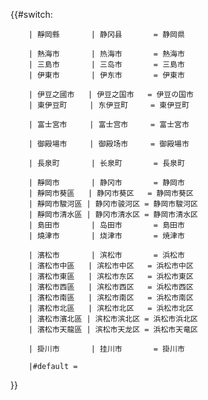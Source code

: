 <includeonly>{{#switch:{{{1}}}
     | 靜岡縣       | 静冈县       = 静岡県
<!-- | 沼津市       | 沼津市       = 沼津市 -->
     | 熱海市       | 热海市       = 熱海市
     | 三島市       | 三岛市       = 三島市
     | 伊東市       | 伊东市       = 伊東市
<!-- | 下田市       | 下田市       = 下田市 -->
<!-- | 伊豆市       | 伊豆市       = 伊豆市 -->
     | 伊豆之國市   | 伊豆之国市   = 伊豆の国市
     | 東伊豆町     | 东伊豆町     = 東伊豆町
<!-- | 河津町       | 河津町       = 河津町 -->
<!-- | 南伊豆町     | 南伊豆町     = 南伊豆町 -->
<!-- | 松崎町       | 松崎町       = 松崎町 -->
<!-- | 西伊豆町     | 西伊豆町     = 西伊豆町 -->
<!-- | 函南町       | 函南町       = 函南町 -->
     | 富士宮市     | 富士宫市     = 富士宮市
<!-- | 富士市       | 富士市       = 富士市 -->
     | 御殿場市     | 御殿场市     = 御殿場市
<!-- | 裾野市       | 裾野市       = 裾野市 -->
<!-- | 清水町       | 清水町       = 清水町 -->
     | 長泉町       | 长泉町       = 長泉町
<!-- | 小山町       | 小山町       = 小山町 -->
     | 靜岡市       | 静冈市       = 静岡市
     | 靜岡市葵區   | 静冈市葵区   = 静岡市葵区
     | 靜岡市駿河區 | 静冈市骏河区 = 静岡市駿河区
     | 靜岡市清水區 | 静冈市清水区 = 静岡市清水区
     | 島田市       | 岛田市       = 島田市
     | 燒津市       | 烧津市       = 焼津市
<!-- | 藤枝市       | 藤枝市       = 藤枝市 -->
<!-- | 牧之原市     | 牧之原市     = 牧之原市 -->
<!-- | 吉田町       | 吉田町       = 吉田町 -->
<!-- | 川根本町     | 川根本町     = 川根本町 -->
     | 濱松市       | 滨松市       = 浜松市
     | 濱松市中區   | 滨松市中区   = 浜松市中区
     | 濱松市東區   | 滨松市东区   = 浜松市東区
     | 濱松市西區   | 滨松市西区   = 浜松市西区
     | 濱松市南區   | 滨松市南区   = 浜松市南区
     | 濱松市北區   | 滨松市北区   = 浜松市北区
     | 濱松市濱北區 | 滨松市滨北区 = 浜松市浜北区
     | 濱松市天龍區 | 滨松市天龙区 = 浜松市天竜区
<!-- | 磐田市       | 磐田市       = 磐田市 -->
     | 掛川市       | 挂川市       = 掛川市
<!-- | 袋井市       | 袋井市       = 袋井市 -->
<!-- | 湖西市       | 湖西市       = 湖西市 -->
<!-- | 御前崎市     | 御前崎市     = 御前崎市 -->
<!-- | 菊川市       | 菊川市       = 菊川市 -->
<!-- | 森町         | 森町         = 森町 -->
     |#default = {{{1}}}
}}</includeonly><noinclude>{{Documentation|Template:自治體名稱翻譯/doc}}
</noinclude>